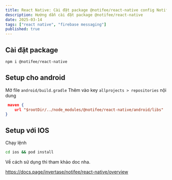```yaml
---
title: React Native: Cài đặt package @notifee/react-native config Notifications  
description: Hướng dẫn cài đặt package @notifee/react-native
date: 2025-03-14
tags: ["react native", "firebase messaging"]
published: true
---
```


## Cài đặt package 

```bash
npm i @notifee/react-native
```

## Setup cho android

Mở file `android/build.gradle` Thêm vào key `allprojects > repositories` nội dung 

```json 
 maven {
    url "$rootDir/../node_modules/@notifee/react-native/android/libs"
}
```

## Setup với IOS

Chạy lệnh 

```bash
cd ios && pod install
```

Về cách sử dụng thì tham khảo doc nha.

https://docs.page/invertase/notifee/react-native/overview